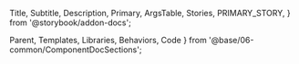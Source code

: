   Title,
  Subtitle,
  Description,
  Primary,
  ArgsTable,
  Stories,
  PRIMARY_STORY,
} from '@storybook/addon-docs';

  Parent,
  Templates,
  Libraries,
  Behaviors,
  Code
} from '@base/06-common/ComponentDocSections';


<Title/>
<Subtitle/>

## Back to top button block

### Templates
<Templates />

### Libraries
<Libraries libraries={[
  '[theme_name]/block.back-to-top'
]}/>

### Drupal fields
The component has no specific fields. Can use any fields through `content` twig variable.

### Settings
<ArgsTable story={PRIMARY_STORY}/>

### Code to use
<Code text={data.docs.source.code}/>

### View
<Primary/>

### Additional info
<Description/>
<Stories/>

### References
- ...
- ...

